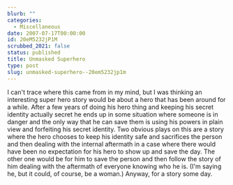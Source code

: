 ```yaml
---
blurb: ""
categories:
  - Miscellaneous
date: 2007-07-17T00:00:00
id: 20eM5232jP1M
scrubbed_2021: false
status: published
title: Unmasked Superhero
type: post
slug: unmasked-superhero--20em5232jp1m
---
```


I can't trace where this came from in my mind, but I was thinking
an interesting super hero story would be about a hero that has been
around for a while. After a few years of doing his hero thing and
keeping his secret identity actually secret he ends up in some
situation where someone is in danger and the only way that he can
save them is using his powers in plain view and forfeiting his
secret identity. Two obvious plays on this are a story where the
hero chooses to keep his identity safe and sacrifices the person
and then dealing with the internal aftermath in a case where there
would have been no expectation for his hero to show up and save the
day. The other one would be for him to save the person and then
follow the story of him dealing with the aftermath of everyone
knowing who he is. (I'm saying he, but it could, of course, be a
woman.) Anyway, for a story some day.